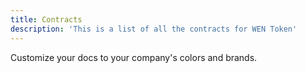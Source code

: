 ```yaml
---
title: Contracts
description: 'This is a list of all the contracts for WEN Token'
---
```


<CardGroup cols={1}>
  <Card
    title="Contract 1"
    href="https://mintlify.com/docs/settings/global"
  >
    Customize your docs to your company's colors and brands.
  </Card>
</CardGroup>
